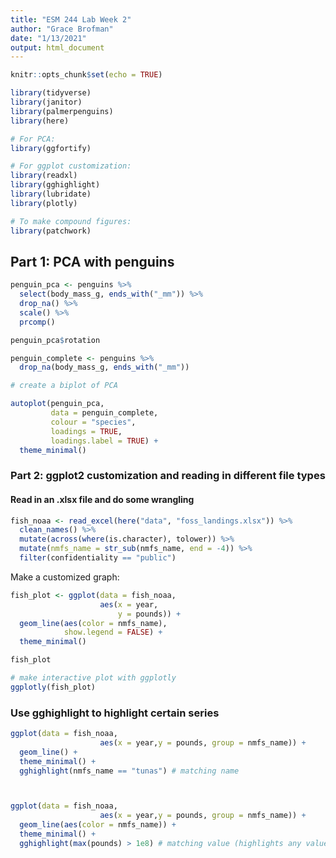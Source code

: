 ```yaml
---
title: "ESM 244 Lab Week 2"
author: "Grace Brofman"
date: "1/13/2021"
output: html_document
---
```


```r
knitr::opts_chunk$set(echo = TRUE)
```

```r
library(tidyverse)
library(janitor)
library(palmerpenguins)
library(here)

# For PCA:
library(ggfortify)

# For ggplot customization:
library(readxl)
library(gghighlight)
library(lubridate)
library(plotly)

# To make compound figures:
library(patchwork)
```

## Part 1: PCA with penguins

```r
penguin_pca <- penguins %>% 
  select(body_mass_g, ends_with("_mm")) %>% 
  drop_na() %>% 
  scale() %>% 
  prcomp()

penguin_pca$rotation 

penguin_complete <- penguins %>% 
  drop_na(body_mass_g, ends_with("_mm"))

# create a biplot of PCA

autoplot(penguin_pca,
         data = penguin_complete,
         colour = "species",
         loadings = TRUE,
         loadings.label = TRUE) +
  theme_minimal()
```

### Part 2: ggplot2 customization and reading in different file types

#### Read in an .xlsx file and do some wrangling

```r
fish_noaa <- read_excel(here("data", "foss_landings.xlsx")) %>% 
  clean_names() %>% 
  mutate(across(where(is.character), tolower)) %>% 
  mutate(nmfs_name = str_sub(nmfs_name, end = -4)) %>% 
  filter(confidentiality == "public")

```

Make a customized graph: 
```r
fish_plot <- ggplot(data = fish_noaa,
                    aes(x = year,
                        y = pounds)) +
  geom_line(aes(color = nmfs_name),
            show.legend = FALSE) +
  theme_minimal()

fish_plot

# make interactive plot with ggplotly
ggplotly(fish_plot)


```
### Use gghighlight to highlight certain series
```r
ggplot(data = fish_noaa,
                    aes(x = year,y = pounds, group = nmfs_name)) +
  geom_line() +
  theme_minimal() +
  gghighlight(nmfs_name == "tunas") # matching name



ggplot(data = fish_noaa,
                    aes(x = year,y = pounds, group = nmfs_name)) +
  geom_line(aes(color = nmfs_name)) +
  theme_minimal() +
  gghighlight(max(pounds) > 1e8) # matching value (highlights any value in the dataset where the maximum value for pounds for that series is greater than 1 x 10^8)
```















